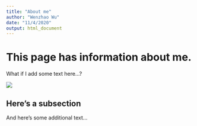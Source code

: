 ```yaml
---
title: "About me"
author: "Wenzhao Wu"
date: "11/4/2020"
output: html_document
---
```


# This page has information about me.

What if I add some text here...?

![](https://media.giphy.com/media/drXGoW1iudhKw/giphy.gif)

## Here's a subsection

And here's some additional text...
